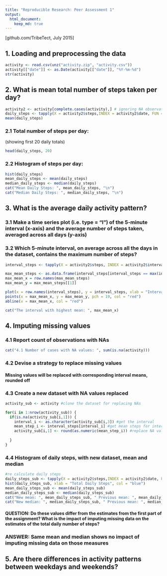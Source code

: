 ```yaml
---
title: "Reproducible Research: Peer Assessment 1"
output: 
  html_document:
    keep_md: true
---
```


[github.com/TribeTect, July 2015]

## 1. Loading and preprocessing the data
```r
activity <- read.csv(unz("activity.zip", "activity.csv"))
activity[["date"]] <- as.Date(activity[["date"]], "%Y-%m-%d")
str(activity)
```

## 2. What is mean total number of steps taken per day?
```r
activity2 <- activity[complete.cases(activity),] # ignoring NA observations for this part of the assignment
daily_steps <- tapply(X = activity2$steps,INDEX = activity2$date, FUN = "sum")
mean(daily_steps)
```

### 2.1 Total number of steps per day:
(showing first 20 daily totals)
```r
head(daily_steps, 20)
```

### 2.2 Histogram of steps per day:
```r
hist(daily_steps)
mean_daily_steps <- mean(daily_steps)
median_daily_steps <- median(daily_steps)
cat("Mean Daily Steps: ", mean_daily_steps, "\n")
cat("Median Daily Steps: ", median_daily_steps, "\n")

```
## 3. What is the average daily activity pattern?

### 3.1 Make a time series plot (i.e. type = "l") of the 5-minute interval (x-axis) and the average number of steps taken, averaged across all days (y-axis)
### 3.2 Which 5-minute interval, on average across all the days in the dataset, contains the maximum number of steps?

```r
interval_steps <- tapply(X = activity2$steps, INDEX = activity2$interval, FUN = "mean")

max_mean_steps <- as.data.frame(interval_steps[interval_steps == max(interval_steps)])
max_mean_x = row.names(max_mean_steps) 
max_mean_y = max_mean_steps[[1]]

plot(x = row.names(interval_steps), y = interval_steps, xlab = "Interval", ylab = "Mean steps", type = "l")
points(x = max_mean_x, y = max_mean_y, pch = 19, col = "red")
abline(v = max_mean_x, col = "red")

cat("The interval with highest mean: ", max_mean_x)

```

## 4. Imputing missing values
### 4.1 Report count of observations with NAs
```r
cat("4.1 Number of cases with NA values: ", sum(is.na(activity)))
```

### 4.2 Devise a strategy to replace missing values 
#### Missing values will be replaced with corresponding interval means, rounded off 

### 4.3 Create a new dataset with NA values replaced

```r
activity_sub <- activity #clone the dataset for replacing NAs

for(i in 1:nrow(activity_sub)) {
  if(is.na(activity_sub[i,1])) {
    interval_i <- as.character(activity_sub[i,3]) #get the interval
    mean_step_i <- interval_steps[interval_i] #get mean steps for interval
    activity_sub[i,1] <- round(as.numeric(mean_step_i)) #replace NA value 
      
  }
}
```
### 4.4 Histogram of daily steps, with new dataset, mean and median
```r
#re calculate daily steps
daily_steps_sub <- tapply(X = activity2$steps,INDEX = activity2$date, FUN = "sum")
hist(daily_steps_sub, xlab = "Total Daily Steps", col = "blue")
mean_daily_steps_sub <- mean(daily_steps_sub)
median_daily_steps_sub <- median(daily_steps_sub)
cat("New mean: ", mean_daily_steps_sub, " Previous mean: ", mean_daily_steps, "\n" )
cat("New median: ", median_daily_steps_sub, " Previous mean: ", median_daily_steps, "\n")
```
#### QUESTION: Do these values differ from the estimates from the first part of the assignment? What is the impact of imputing missing data on the estimates of the total daily number of steps?
### ANSWER: Same mean and median shows no impact of imputing missing data on those measures



## 5. Are there differences in activity patterns between weekdays and weekends?
